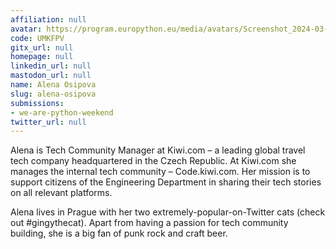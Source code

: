 ```yaml
---
affiliation: null
avatar: https://program.europython.eu/media/avatars/Screenshot_2024-03-07_at_9.45.47_GXZGP8m.png
code: UMKFPV
gitx_url: null
homepage: null
linkedin_url: null
mastodon_url: null
name: Alena Osipova
slug: alena-osipova
submissions:
- we-are-python-weekend
twitter_url: null
---
```


Alena is Tech Community Manager at Kiwi.com – a leading global travel tech company headquartered in the Czech Republic. At Kiwi.com she manages the internal tech community – Code.kiwi.com. Her mission is to support citizens of the Engineering Department in sharing their tech stories on all relevant platforms.

Alena lives in Prague with her two extremely-popular-on-Twitter cats (check out #gingythecat). Apart from having a passion for tech community building, she is a big fan of punk rock and craft beer.

